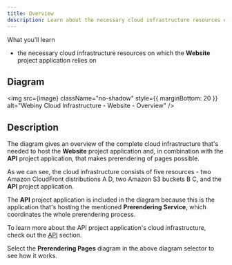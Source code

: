 ```yaml
---
title: Overview
description: Learn about the necessary cloud infrastructure resources on which the Website project application relies on.
---
```



<Alert type="success">

What you’ll learn

- the necessary cloud infrastructure resources on which the **Website** project application relies on

</Alert>

## Diagram

<!-- vale off -->

<img
  src={image}
  className="no-shadow"
  style={{ marginBottom: 20 }}
  alt="Webiny Cloud Infrastructure - Website - Overview"
/>

<!-- vale on -->

## Description

<!-- vale off -->
The diagram gives an overview of the complete cloud infrastructure that's needed to host the **Website** project application and, in combination with the **API** project application, that makes prerendering of pages possible.
<!-- vale on -->

As we can see, the cloud infrastructure consists of five resources - two Amazon CloudFront distributions <diagram-letter>A</diagram-letter> <diagram-letter>D</diagram-letter>, two Amazon S3 buckets <diagram-letter>B</diagram-letter> <diagram-letter>C</diagram-letter>, and the **API** project application.

The **API** project application is included in the diagram because this is the application that's hosting the mentioned **Prerendering Service**, which coordinates the whole prerendering process.

<Alert type="info">

To learn more about the API project application's cloud infrastructure, check out the [API](/docs/key-topics/cloud-infrastructure/api/introduction) section.

</Alert>

Select the **Prerendering Pages** diagram in the above diagram selector to see how it works.
